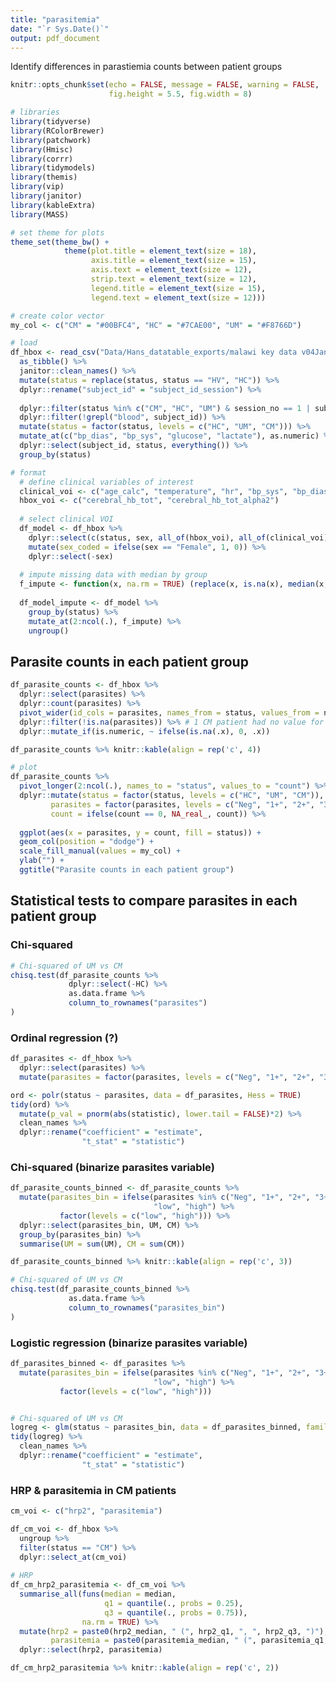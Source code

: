 ```yaml
---
title: "parasitemia"
date: "`r Sys.Date()`"
output: pdf_document
---
```


Identify differences in parastiemia counts between patient groups

```r

knitr::opts_chunk$set(echo = FALSE, message = FALSE, warning = FALSE,
                      fig.height = 5.5, fig.width = 8)

# libraries
library(tidyverse)
library(RColorBrewer)
library(patchwork)
library(Hmisc)
library(corrr)
library(tidymodels)
library(themis)
library(vip)
library(janitor)
library(kableExtra)
library(MASS)

# set theme for plots
theme_set(theme_bw() +
            theme(plot.title = element_text(size = 18),
                  axis.title = element_text(size = 15),
                  axis.text = element_text(size = 12),
                  strip.text = element_text(size = 12),
                  legend.title = element_text(size = 15),
                  legend.text = element_text(size = 12)))

# create color vector
my_col <- c("CM" = "#00BFC4", "HC" = "#7CAE00", "UM" = "#F8766D")

```

```r

# load
df_hbox <- read_csv("Data/Hans_datatable_exports/malawi key data v04Jan2022.csv") %>% 
  as_tibble() %>% 
  janitor::clean_names() %>% 
  mutate(status = replace(status, status == "HV", "HC")) %>% 
  dplyr::rename("subject_id" = "subject_id_session") %>% 
  
  dplyr::filter(status %in% c("CM", "HC", "UM") & session_no == 1 | subject_id == "TM0003CM01") %>% 
  dplyr::filter(!grepl("blood", subject_id)) %>% 
  mutate(status = factor(status, levels = c("HC", "UM", "CM"))) %>% 
  mutate_at(c("bp_dias", "bp_sys", "glucose", "lactate"), as.numeric) %>% # converts remaining character variables to numerics
  dplyr::select(subject_id, status, everything()) %>% 
  group_by(status)

# format
  # define clinical variables of interest
  clinical_voi <- c("age_calc", "temperature", "hr", "bp_sys", "bp_dias", "resp_rate", "pulse_ox", "hct", "lactate", "glucose", "aa_arg")
  hbox_voi <- c("cerebral_hb_tot", "cerebral_hb_tot_alpha2")
  
  # select clinical VOI
  df_model <- df_hbox %>% 
    dplyr::select(c(status, sex, all_of(hbox_voi), all_of(clinical_voi))) %>% 
    mutate(sex_coded = ifelse(sex == "Female", 1, 0)) %>% 
    dplyr::select(-sex)
  
  # impute missing data with median by group
  f_impute <- function(x, na.rm = TRUE) (replace(x, is.na(x), median(x, na.rm = na.rm)))
  
  df_model_impute <- df_model %>% 
    group_by(status) %>% 
    mutate_at(2:ncol(.), f_impute) %>% 
    ungroup() 

```

## Parasite counts in each patient group
```r

df_parasite_counts <- df_hbox %>% 
  dplyr::select(parasites) %>% 
  dplyr::count(parasites) %>% 
  pivot_wider(id_cols = parasites, names_from = status, values_from = n) %>% 
  dplyr::filter(!is.na(parasites)) %>% # 1 CM patient had no value for parasites
  dplyr::mutate_if(is.numeric, ~ ifelse(is.na(.x), 0, .x))

df_parasite_counts %>% knitr::kable(align = rep('c', 4))

# plot
df_parasite_counts %>% 
  pivot_longer(2:ncol(.), names_to = "status", values_to = "count") %>% 
  dplyr::mutate(status = factor(status, levels = c("HC", "UM", "CM")),
         parasites = factor(parasites, levels = c("Neg", "1+", "2+", "3+", "4+", "5+")),
         count = ifelse(count == 0, NA_real_, count)) %>% 
  
  ggplot(aes(x = parasites, y = count, fill = status)) +
  geom_col(position = "dodge") +
  scale_fill_manual(values = my_col) +
  ylab("") +
  ggtitle("Parasite counts in each patient group")

```

## Statistical tests to compare parasites in each patient group

### Chi-squared
```r

# Chi-squared of UM vs CM
chisq.test(df_parasite_counts %>% 
             dplyr::select(-HC) %>% 
             as.data.frame %>% 
             column_to_rownames("parasites")
)

```

### Ordinal regression (?)
```r

df_parasites <- df_hbox %>% 
  dplyr::select(parasites) %>% 
  mutate(parasites = factor(parasites, levels = c("Neg", "1+", "2+", "3+", "4+", "5+")))

ord <- polr(status ~ parasites, data = df_parasites, Hess = TRUE)
tidy(ord) %>% 
  mutate(p_val = pnorm(abs(statistic), lower.tail = FALSE)*2) %>% 
  clean_names %>% 
  dplyr::rename("coefficient" = "estimate",
                "t_stat" = "statistic")

```

### Chi-squared (binarize parasites variable)
```r

df_parasite_counts_binned <- df_parasite_counts %>% 
  mutate(parasites_bin = ifelse(parasites %in% c("Neg", "1+", "2+", "3+"),
                                "low", "high") %>% 
           factor(levels = c("low", "high"))) %>% 
  dplyr::select(parasites_bin, UM, CM) %>% 
  group_by(parasites_bin) %>% 
  summarise(UM = sum(UM), CM = sum(CM))

df_parasite_counts_binned %>% knitr::kable(align = rep('c', 3))

# Chi-squared of UM vs CM
chisq.test(df_parasite_counts_binned %>% 
             as.data.frame %>% 
             column_to_rownames("parasites_bin")
)

```

### Logistic regression (binarize parasites variable)
```r

df_parasites_binned <- df_parasites %>% 
  mutate(parasites_bin = ifelse(parasites %in% c("Neg", "1+", "2+", "3+"),
                                "low", "high") %>% 
           factor(levels = c("low", "high")))


# Chi-squared of UM vs CM
logreg <- glm(status ~ parasites_bin, data = df_parasites_binned, family = "binomial")
tidy(logreg) %>% 
  clean_names %>% 
  dplyr::rename("coefficient" = "estimate",
                "t_stat" = "statistic")

```

### HRP & parasitemia in CM patients
```r

cm_voi <- c("hrp2", "parasitemia")

df_cm_voi <- df_hbox %>% 
  ungroup %>% 
  filter(status == "CM") %>% 
  dplyr::select_at(cm_voi)
  
# HRP
df_cm_hrp2_parasitemia <- df_cm_voi %>% 
  summarise_all(funs(median = median, 
                     q1 = quantile(., probs = 0.25), 
                     q3 = quantile(., probs = 0.75)), 
                na.rm = TRUE) %>% 
  mutate(hrp2 = paste0(hrp2_median, " (", hrp2_q1, ", ", hrp2_q3, ")"),
         parasitemia = paste0(parasitemia_median, " (", parasitemia_q1, ", ", parasitemia_q3, ")")) %>% 
  dplyr::select(hrp2, parasitemia)

df_cm_hrp2_parasitemia %>% knitr::kable(align = rep('c', 2))

```

